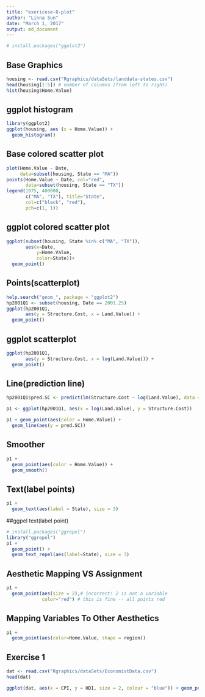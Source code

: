 ```yaml
---
title: "exericese-8-plot"
author: "Linna Sun"
date: "March 1, 2017"
output: md_document
---
```



```r
# install.packages("ggplot2")
```
## Base Graphics
```r
housing <- read.csv("Rgraphics/dataSets/landdata-states.csv")
head(housing[1:5]) # number of columns (from left to right)
hist(housing$Home.Value) 
```

## ggplot histogram
```r
library(ggplot2)
ggplot(housing, aes (x = Home.Value)) +
  geom_histogram()
```
## Base colored scatter plot
```r
plot(Home.Value ~ Date,
     data=subset(housing, State == "MA"))
points(Home.Value ~ Date, col="red",
       data=subset(housing, State == "TX"))
legend(1975, 400000,
       c("MA", "TX"), title="State",
       col=c("black", "red"),
       pch=c(1, 1))
```
## ggplot colored scatter plot
```r
ggplot(subset(housing, State %in% c("MA", "TX")),
       aes(x=Date,
           y=Home.Value,
           color=State))+
  geom_point()
```

## Points(scatterplot)
```r
help.search("geom_", package = "ggplot2")
hp2001Q1 <- subset(housing, Date == 2001.25) 
ggplot(hp2001Q1,
       aes(y = Structure.Cost, x = Land.Value)) +
  geom_point()
```

## ggplot scatterplot
```r
ggplot(hp2001Q1,
       aes(y = Structure.Cost, x = log(Land.Value))) +
  geom_point()
```
## Line(prediction line)
```r
hp2001Q1$pred.SC <- predict(lm(Structure.Cost ~ log(Land.Value), data = hp2001Q1))

p1 <- ggplot(hp2001Q1, aes(x = log(Land.Value), y = Structure.Cost))

p1 + geom_point(aes(color = Home.Value)) +
  geom_line(aes(y = pred.SC))
```
## Smoother
```r
p1 +
  geom_point(aes(color = Home.Value)) +
  geom_smooth()
```

## Text(label points)
```r
p1 + 
  geom_text(aes(label = State), size = 3)
```
##ggpel text(label point)
```r
# install.packages("ggrepel") 
library("ggrepel")
p1 + 
  geom_point() + 
  geom_text_repel(aes(label=State), size = 3)
```
## Aesthetic Mapping VS Assignment
```r

p1 +
  geom_point(aes(size = 2),# incorrect! 2 is not a variable
             color="red") # this is fine -- all points red
```
## Mapping Variables To Other Aesthetics
```r
p1 +
  geom_point(aes(color=Home.Value, shape = region))
```
## Exercise 1
```r
dat <- read.csv("Rgraphics/dataSets/EconomistData.csv")
head(dat)

ggplot(dat, aes(x = CPI, y = HDI, size = 2, colour = "blue")) + geom_point()

```




